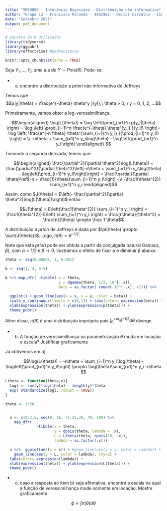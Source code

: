 ```yaml
---
title: "SME0809 - Inferência Bayesiana - Distribuição não informativa"
author: "Grupo 13 - Francisco Miranda - 4402962 - Heitor Carvalho - 11833351"
date: "Setembro 2021"
output: pdf_document
---
```

```r
# pacotes do R utilizados
library(tidyverse)
library(ggpubr)
library(effectsize) #padronizacao
```

  
```r
knitr::opts_chunk$set(echo = TRUE)
```

Seja $Y_1,..., Y_n$ uma a.a de $Y \sim \text{Pois}(\theta)$. Pede-se:


- a) encontre a distribuição a *priori* não informativa de Jeffreys

Temos que $$p(y|\theta) = \frac{e^{-\theta} \theta^y }{y!},\ \theta > 0, \ y = 0, 1, 2, ...$$

Primeiramente, vamos obter a log-verossimilhança

$$\begin{aligned} 
\log(L(\theta)) =
\log \left(\prod_{i=1}^n p(y_i|\theta) \right) =
\log \left( \prod_{i=1}^n  \frac{e^{-\theta} \theta^{y_i} }{y_i!} \right)=
\log \left( \frac{e^{-n \theta} \theta^{\sum_{i=1}^n y_i} }{\prod_{i=1}^n y_i!} \right) = \\
-n\theta + \sum_{i=1}^n y_i\log(\theta) - \log\left(\prod_{i=1}^n y_i!\right)
\end{aligned} $$

Tomando a segunda derivada, temos que:

$$\begin{aligned} 
  \frac{\partial^2}{\partial \theta^2}\log(L(\theta)) = 
  \frac{\partial^2}{\partial \theta^2}\left[-n\theta + \sum_{i=1}^n y_i\log(\theta) - \log\left(\prod_{i=1}^n y_i!\right)\right] =
  \frac{\partial}{\partial \theta}\left[-n + \frac{1}{\theta}\sum_{i=1}^n y_i\right] =\\
  -\frac1{\theta^{2}} \sum_{i=1}^n y_i
  \end{aligned}$$

Assim, como $J(\theta) = E\left(- \frac{\partial^2}{\partial \theta^2}\log(L(\theta))\right)$ então

$$J(\theta) = E\left(\frac1{\theta^{2}} \sum_{i=1}^n y_i \right) = \frac1{\theta^{2}} E\left( \sum_{i=1}^n y_i \right)  = \frac{n\theta}{\theta^2} = \frac{n}{\theta} \propto \frac 1 \theta$$

A distribuição a *priori* de Jeffreys é dada por $\pi(\theta) \propto \sqrt{J(\theta)}$. Logo, $\pi(\theta) \propto \theta^{-1/2}$.

Note que esta *priori* pode ser obtida a partir da conjulgada natural $\text{Gama}(\alpha, \beta)$, com $\alpha = 1/2$ e $\beta \to 0$. Ilustramos o efeito de fixar $\alpha$ e diminuir $\beta$ abaixo:

```r

theta <- seq(0.00001, 1, 0.001)

b <- seq(1, 4, 0.5)

b %>% map_dfr( ~tibble( x = theta,
                        y = dgamma(theta, 1/2, 10^(-.x)),
                        beta = as.factor( round( 10^(-.x), 4)))) %>%
  
  ggplot() + geom_line(aes(x = x, y = y, color = beta)) +
  scale_y_continuous(limits = c(0,1)) + labs(color= expression(beta)) +
  xlab(expression(theta)) + ylab(expression(p(theta))) +
  theme_pubr()

```


Além disso, $\pi(\theta)$ é uma distribuição imprópria pois $\int_0^{+\infty} \theta^{-1/2}d\theta$ diverge.

  
- b) A função de verossimilhança na parametrização $\theta$ muda em locação e escala? Justificar graficamente

Já obtivemos em a)

$$\log(L(\theta)) = -n\theta + \sum_{i=1}^n y_i\log(\theta) - \log\left(\prod_{i=1}^n y_i!\right) \propto
\log(\theta)\sum_{i=1}^n y_i -n\theta $$


```r
Ltheta <- function(theta,y){
  logl <- sum(y)*log(theta) - length(y)*theta
  exp( standardize(logl, robust = TRUE))
}

theta <- 1:50


  a <- c(0:3,5, seq(8, 16, 4),25,30, 40, 100) %>%
    map_dfr( 
              ~tibble(x = theta,
                      y = dpois(theta, lambda = .x),
                      L = Ltheta(theta, rpois(20, .x)),
                      lambda = as.factor(.x)))

  a %>%  ggplot(aes(x = x)) + #geom_line(aes(y = y, color = lambda)) +
    geom_line(aes(y = L, color = lambda), lty=2) +
  labs(color= expression(lambda)) +
  xlab(expression(theta)) + ylab(expression(L(theta))) +
  theme_pubr()

```




- c) caso a resposta ao item b) seja afirmativa, encontre a escala na qual a função de verossimilhança mude somente em locação. Mostre graficamente.

$$\phi \propto \int \pi(\theta) d\theta$$

